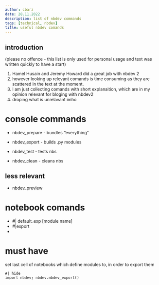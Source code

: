 ```yaml
---
author: cbarz
date: 28.11.2022
description: list of nbdev commands
tags: [technical, nbdev]
title: useful nbdev comands
---
```


## introduction

(please no offence - this list is only used for personal usage and text was written quickly to have a start)

1. Hamel Husain and Jeremy Howard did a great 
job with nbdev 2
1. however looking up relevant comands is time consuming as they are scattered in the text at the moment.
1. I am just collecting comands with short explanaition, which are in my opinion relevant for bloging with nbdev2 
1. droping what is unrelavant imho

# console commands

- nbdev_prepare - bundles "everything"

- nbdev_export - builds .py modules
- nbdev_test - tests nbs
- nbdev_clean - cleans nbs

## less relevant

- nbdev_preview

# notebook comands

- #| default_exp [module name]
- #|export
- 

# must have

set last cell of notebooks which define modules to, in order to export them

```
#| hide
import nbdev; nbdev.nbdev_export()
```